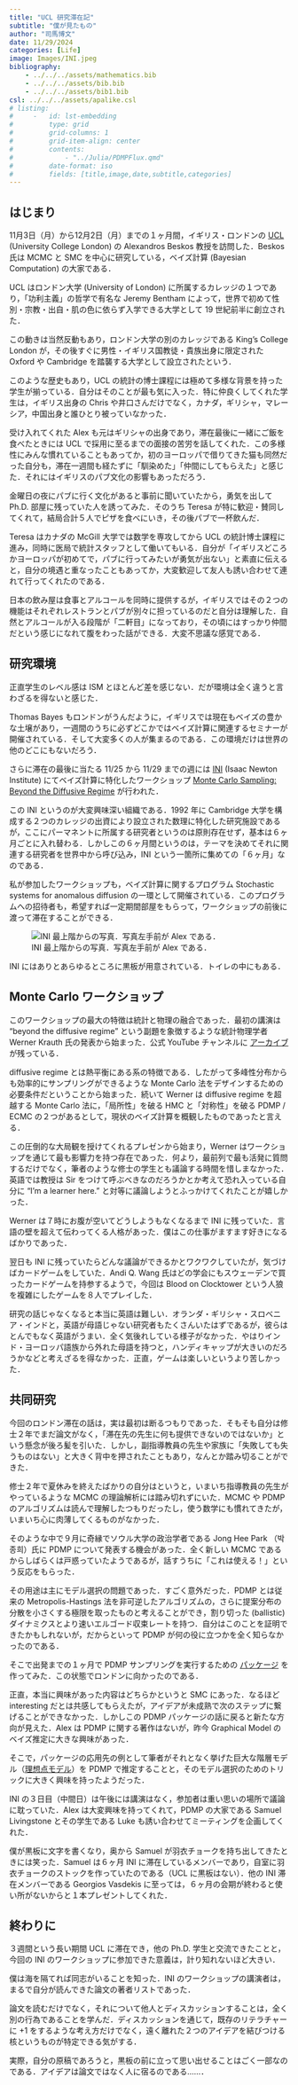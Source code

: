 ```yaml
---
title: "UCL 研究滞在記"
subtitle: "僕が見たもの"
author: "司馬博文"
date: 11/29/2024
categories: [Life]
image: Images/INI.jpeg
bibliography: 
    - ../../../assets/mathematics.bib
    - ../../../assets/bib.bib
    - ../../../assets/bib1.bib
csl: ../../../assets/apalike.csl
# listing: 
#     -   id: lst-embedding
#         type: grid
#         grid-columns: 1
#         grid-item-align: center
#         contents:
#             - "../Julia/PDMPFlux.qmd"
#         date-format: iso
#         fields: [title,image,date,subtitle,categories]
---
```


## はじまり

11月3日（月）から12月2日（月）までの１ヶ月間，イギリス・ロンドンの [UCL](https://en.wikipedia.org/wiki/University_College_London) (University College London) の Alexandros Beskos 教授を訪問した．Beskos 氏は MCMC と SMC を中心に研究している，ベイズ計算 (Bayesian Computation) の大家である．

UCL はロンドン大学 (University of London) に所属するカレッジの１つであり，「功利主義」の哲学で有名な Jeremy Bentham によって，世界で初めて性別・宗教・出自・肌の色に依らず入学できる大学として 19 世紀前半に創立された．

<!-- > 当時のオックスフォード大学・ケンブリッジ大学が、男性・イギリス国教徒・貴族出身者という差別的な入学条件を設けていたのに対して、UCLはイギリスで初めて平等な基準によって女性を受け入れ、宗教・政治的思想・人種による入学差別を撤廃した。このような歴史から、UCLは自由主義・平等主義の大学として知られている。
> [Wikipedia](https://ja.wikipedia.org/wiki/%E3%83%A6%E3%83%8B%E3%83%B4%E3%82%A1%E3%83%BC%E3%82%B7%E3%83%86%E3%82%A3%E3%83%BB%E3%82%AB%E3%83%AC%E3%83%83%E3%82%B8%E3%83%BB%E3%83%AD%E3%83%B3%E3%83%89%E3%83%B3) より -->

この動きは当然反動もあり，ロンドン大学の別のカレッジである King's College London が，その後すぐに男性・イギリス国教徒・貴族出身に限定された Oxford や Cambridge を踏襲する大学として設立されたという．

このような歴史もあり，UCL の統計の博士課程には極めて多様な背景を持った学生が揃っている．自分はそのことが最も気に入った．特に仲良くしてくれた学生は，イギリス出身の Chris や井口さんだけでなく，カナダ，ギリシャ，マレーシア，中国出身と誰ひとり被っていなかった．

受け入れてくれた Alex も元はギリシャの出身であり，滞在最後に一緒にご飯を食べたときには UCL で採用に至るまでの面接の苦労を話してくれた．この多様性にみんな慣れていることもあってか，初のヨーロッパで借りてきた猫も同然だった自分も，滞在一週間も経たずに「馴染めた」「仲間にしてもらえた」と感じた．それにはイギリスのパブ文化の影響もあっただろう．

金曜日の夜にパブに行く文化があると事前に聞いていたから，勇気を出して Ph.D. 部屋に残っていた人を誘ってみた．そのうち Teresa が特に歓迎・賛同してくれて，結局合計５人でピザを食べにいき，その後パブで一杯飲んだ．

Teresa はカナダの McGill 大学では数学を専攻してから UCL の統計博士課程に進み，同時に医局で統計スタッフとして働いてもいる．自分が「イギリスどころかヨーロッパが初めてで，パブに行ってみたいが勇気が出ない」と素直に伝えると，自分の境遇と重なったこともあってか，大変歓迎して友人も誘い合わせて連れて行ってくれたのである．

日本の飲み屋は食事とアルコールを同時に提供するが，イギリスではその２つの機能はそれぞれレストランとパブが別々に担っているのだと自分は理解した．自然とアルコールが入る段階が「二軒目」になっており，その頃にはすっかり仲間だという感じになれて腹をわった話ができる．大変不思議な感覚である．

## 研究環境

正直学生のレベル感は ISM とほとんど差を感じない．だが環境は全く違うと言わざるを得ないと感じた．

Thomas Bayes もロンドンがうんだように，イギリスでは現在もベイズの豊かな土壌があり，一週間のうちに必ずどこかではベイズ計算に関連するセミナーが開催されている．そして大変多くの人が集まるのである．この環境だけは世界の他のどこにもないだろう．

さらに滞在の最後に当たる 11/25 から 11/29 までの週には [INI](https://en.wikipedia.org/wiki/Isaac_Newton_Institute) (Isaac Newton Institute) にてベイズ計算に特化したワークショップ [Monte Carlo Sampling: Beyond the Diffusive Regime](https://www.newton.ac.uk/event/ssdw04/) が行われた．

この INI というのが大変興味深い組織である．1992 年に Cambridge 大学を構成する２つのカレッジの出資により設立された数理に特化した研究施設であるが，ここにパーマネントに所属する研究者というのは原則存在せず，基本は６ヶ月ごとに入れ替わる．しかしこの６ヶ月間というのは，テーマを決めてそれに関連する研究者を世界中から呼び込み，INI という一箇所に集めての「６ヶ月」なのである．

私が参加したワークショップも，ベイズ計算に関するプログラム Stochastic systems for anomalous diffusion の一環として開催されている．このプログラムへの招待者も，希望すれば一定期間部屋をもらって，ワークショップの前後に渡って滞在することができる．

![INI 最上階からの写真．写真左手前が Alex である．](Images/INI.jpeg)

INI にはありとあらゆるところに黒板が用意されている．トイレの中にもある．

## Monte Carlo ワークショップ

このワークショップの最大の特徴は統計と物理の融合であった．最初の講演は "beyond the diffusive regime" という副題を象徴するような統計物理学者 Werner Krauth 氏の発表から始まった．公式 YouTube チャンネルに [アーカイブ](https://www.youtube.com/watch?v=PNtIrA88ae4) が残っている．

diffusive regime とは熱平衡にある系の特徴である．したがって多峰性分布からも効率的にサンプリングができるような Monte Carlo 法をデザインするための必要条件だということから始まった．続いて Werner は diffusive regime を超越する Monte Carlo 法に，「局所性」を破る HMC と「対称性」を破る PDMP / ECMC の２つがあるとして，現状のベイズ計算を概観したものであったと言える．

この圧倒的な大局観を授けてくれるプレゼンから始まり，Werner はワークショップを通じて最も影響力を持つ存在であった．何より，最前列で最も活発に質問するだけでなく，筆者のような修士の学生とも議論する時間を惜しまなかった．英語では教授は Sir をつけて呼ぶべきなのだろうかとか考えて恐れ入っている自分に "I'm a learner here." と対等に議論しようとふっかけてくれたことが嬉しかった．

Werner は７時にお腹が空いてどうしようもなくなるまで INI に残っていた．言語の壁を超えて伝わってくる人格があった．僕はこの仕事がますます好きになるばかりであった．

翌日も INI に残っていたらどんな議論ができるかとワクワクしていたが，気づけばカードゲームをしていた．Andi Q. Wang 氏はどの学会にもスウェーデンで買ったカードゲームを持参するようで，今回は Blood on Clocktower という人狼を複雑にしたゲームを８人でプレイした．

研究の話じゃなくなると本当に英語は難しい．オランダ・ギリシャ・スロベニア・インドと，英語が母語じゃない研究者もたくさんいたはずであるが，彼らはとんでもなく英語がうまい．全く気後れしている様子がなかった．やはりインド・ヨーロッパ語族から外れた母語を持つと，ハンディキャップが大きいのだろうかなどと考えざるを得なかった．正直，ゲームは楽しいというより苦しかった．

## 共同研究

今回のロンドン滞在の話は，実は最初は断るつもりであった．そもそも自分は修士２年でまだ論文がなく，「滞在先の先生に何も提供できないのではないか」という懸念が後ろ髪を引いた．しかし，副指導教員の先生や家族に「失敗しても失うものはない」と大きく背中を押されたこともあり，なんとか踏み切ることができた．

修士２年で夏休みを終えたばかりの自分はというと，いまいち指導教員の先生がやっているような MCMC の理論解析には踏み切れずにいた．MCMC や PDMP のアルゴリズムは読んで理解したつもりだったし，使う数学にも慣れてきたが，いまいち心に肉薄してくるものがなかった．

そのような中で９月に奇縁でソウル大学の政治学者である Jong Hee Park （박종희）氏に PDMP について発表する機会があった．全く新しい MCMC であるからしばらくは戸惑っていたようであるが，話すうちに「これは使える！」という反応をもらった．

その用途は主にモデル選択の問題であった．すごく意外だった．PDMP とは従来の Metropolis-Hastings 法を非可逆したアルゴリズムの，さらに提案分布の分散を小さくする極限を取ったものと考えることができ，割り切った (ballistic) ダイナミクスとより速いエルゴード収束レートを持つ．自分はこのことを証明できたかもしれないが，だからといって PDMP が何の役に立つかを全く知らなかったのである．

そこで出発までの１ヶ月で PDMP サンプリングを実行するための [パッケージ](../Julia/PDMPFlux.qmd) を作ってみた．この状態でロンドンに向かったのである．

正直，本当に興味があった内容はどちらかというと SMC にあった．なるほど interesting だとは共感してもらえたが，アイデアが未成熟で次のステップに繋げることができなかった．しかしこの PDMP パッケージの話に戻ると新たな方向が見えた．Alex は PDMP に関する著作はないが，昨今 Graphical Model のベイズ推定に大きな興味があった．

そこで，パッケージの応用先の例として筆者がそれとなく挙げた巨大な階層モデル（[理想点モデル](../TransDimensionalModels/IdealPoint.qmd)）を PDMP で推定することと，そのモデル選択のためのトリックに大きく興味を持ったようだった．

INI の３日目（中間日）は午後には講演はなく，参加者は重い思いの場所で議論に耽っていた．Alex は大変興味を持ってくれて，PDMP の大家である Samuel Livingstone とその学生である Luke も誘い合わせてミーティングを企画してくれた．

僕が黒板に文字を書くなり，奥から Samuel が羽衣チョークを持ち出してきたときには笑った．Samuel は６ヶ月 INI に滞在しているメンバーであり，自室に羽衣チョークのストックを作っていたのである（UCL に黒板はない）．他の INI 滞在メンバーである Georgios Vasdekis に至っては，６ヶ月の会期が終わると使い所がないからと１本プレゼントしてくれた．

## 終わりに

３週間という長い期間 UCL に滞在でき，他の Ph.D. 学生と交流できたことと，今回の INI のワークショップに参加できた意義は，計り知れないほど大きい．

僕は海を隔てれば同志がいることを知った．INI のワークショップの講演者は，まるで自分が読んできた論文の著者リストであった．

論文を読むだけでなく，それについて他人とディスカッションすることは，全く別の行為であることを学んだ．ディスカッションを通じて，既存のリテラチャーに +1 をするような考え方だけでなく，遠く離れた２つのアイデアを結びつける核というものが特定できる気がする．

<!-- 自分は論文というものが好きだ．それ自体で完結しており，世界中のどこに生まれようとも，数学と英語を学べばその最先端の発見を共有できる．身近に識者がおらずとも，参考文献を辿れば真実に辿り着ける．博士学生にとって真の師とは論文であり，指導教員は補助をしたり，読むべき論文を教えたりすることしかできない．

だが論文を書くことは，論文を読んでいるだけ -->

実際，自分の原稿であろうと，黒板の前に立って思い出せることはごく一部なのである．アイデアは論文ではなく人に宿るのである……．